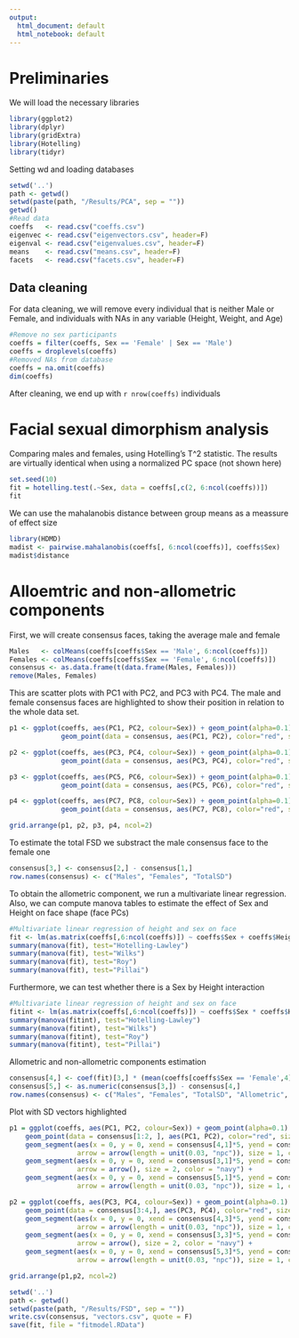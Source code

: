 ```yaml
---
output: 
  html_document: default
  html_notebook: default
---
```


# Preliminaries

We will load the necessary libraries

```r
library(ggplot2)
library(dplyr)
library(gridExtra)
library(Hotelling)
library(tidyr)
```

Setting wd and loading databases

```r
setwd('..')
path <- getwd()
setwd(paste(path, "/Results/PCA", sep = ""))
getwd()
#Read data
coeffs   <- read.csv("coeffs.csv")
eigenvec <- read.csv("eigenvectors.csv", header=F)
eigenval <- read.csv("eigenvalues.csv", header=F)
means    <- read.csv("means.csv", header=F)
facets   <- read.csv("facets.csv", header=F)
```

## Data cleaning

For data cleaning, we will remove every individual that is neither Male or Female, and individuals with NAs in any variable (Height, Weight, and Age)

```r
#Remove no sex participants
coeffs = filter(coeffs, Sex == 'Female' | Sex == 'Male')
coeffs = droplevels(coeffs)
#Removed NAs from database
coeffs = na.omit(coeffs)
dim(coeffs)
```

After cleaning, we end up with `r nrow(coeffs)` individuals

# Facial sexual dimorphism analysis

Comparing males and females, using Hotelling's T^2 statistic. The results are virtually identical when using a normalized PC space (not shown here)

```r
set.seed(10)
fit = hotelling.test(.~Sex, data = coeffs[,c(2, 6:ncol(coeffs))])
fit
```

We can use the mahalanobis distance between group means as a meassure of effect size  

```r
library(HDMD)
madist <- pairwise.mahalanobis(coeffs[, 6:ncol(coeffs)], coeffs$Sex)
madist$distance
```

# Alloemtric and non-allometric components

First, we will create consensus faces, taking the average male and female

```r
Males   <- colMeans(coeffs[coeffs$Sex == 'Male', 6:ncol(coeffs)])
Females <- colMeans(coeffs[coeffs$Sex == 'Female', 6:ncol(coeffs)])
consensus <- as.data.frame(t(data.frame(Males, Females)))
remove(Males, Females)
```

This are scatter plots with PC1 with PC2, and PC3 with PC4. The male and female consensus faces are highlighted to show their position in relation to the whole data set.

```r
p1 <- ggplot(coeffs, aes(PC1, PC2, colour=Sex)) + geom_point(alpha=0.1) + 
             geom_point(data = consensus, aes(PC1, PC2), color="red", size=3) + theme_bw()

p2 <- ggplot(coeffs, aes(PC3, PC4, colour=Sex)) + geom_point(alpha=0.1) + 
             geom_point(data = consensus, aes(PC3, PC4), color="red", size=3) + theme_bw()

p3 <- ggplot(coeffs, aes(PC5, PC6, colour=Sex)) + geom_point(alpha=0.1) + 
             geom_point(data = consensus, aes(PC5, PC6), color="red", size=3) + theme_bw()

p4 <- ggplot(coeffs, aes(PC7, PC8, colour=Sex)) + geom_point(alpha=0.1) + 
             geom_point(data = consensus, aes(PC7, PC8), color="red", size=3) + theme_bw()

grid.arrange(p1, p2, p3, p4, ncol=2)
```

To estimate the total FSD we substract the male consensus face to the female one

```r
consensus[3,] <- consensus[2,] - consensus[1,]
row.names(consensus) <- c("Males", "Females", "TotalSD")
```

To obtain the allometric component, we run a multivariate linear regression. Also, we can compute manova tables to estimate the effect of Sex and Height on face shape (face PCs) 

```r
#Multivariate linear regression of height and sex on face
fit <- lm(as.matrix(coeffs[,6:ncol(coeffs)]) ~ coeffs$Sex + coeffs$Height)
summary(manova(fit), test="Hotelling-Lawley")
summary(manova(fit), test="Wilks")
summary(manova(fit), test="Roy")
summary(manova(fit), test="Pillai")
```

Furthermore, we can test whether there is a Sex by Height interaction

```r
#Multivariate linear regression of height and sex on face
fitint <- lm(as.matrix(coeffs[,6:ncol(coeffs)]) ~ coeffs$Sex * coeffs$Height)
summary(manova(fitint), test="Hotelling-Lawley")
summary(manova(fitint), test="Wilks")
summary(manova(fitint), test="Roy")
summary(manova(fitint), test="Pillai")
```


Allometric and non-allometric components estimation

```r
consensus[4,] <- coef(fit)[3,] * (mean(coeffs[coeffs$Sex == 'Female',4]) - mean(coeffs[coeffs$Sex == 'Male',4]))
consensus[5,] <- as.numeric(consensus[3,]) - consensus[4,]
row.names(consensus) <- c("Males", "Females", "TotalSD", "Allometric", "Non-allometric")
```

Plot with SD vectors highlighted

```r
p1 = ggplot(coeffs, aes(PC1, PC2, colour=Sex)) + geom_point(alpha=0.1) +
    geom_point(data = consensus[1:2, ], aes(PC1, PC2), color="red", size=5) + 
    geom_segment(aes(x = 0, y = 0, xend = consensus[4,1]*5, yend = consensus[4,2]*5), 
                 arrow = arrow(length = unit(0.03, "npc")), size = 1, color="yellow4") + 
    geom_segment(aes(x = 0, y = 0, xend = consensus[3,1]*5, yend = consensus[3,2]*5), 
                 arrow = arrow(), size = 2, color = "navy") + 
    geom_segment(aes(x = 0, y = 0, xend = consensus[5,1]*5, yend = consensus[5,2]*5), 
                 arrow = arrow(length = unit(0.03, "npc")), size = 1, color="green4")

p2 = ggplot(coeffs, aes(PC3, PC4, colour=Sex)) + geom_point(alpha=0.1) +
    geom_point(data = consensus[3:4,], aes(PC3, PC4), color="red", size=5) + 
    geom_segment(aes(x = 0, y = 0, xend = consensus[4,3]*5, yend = consensus[4,4]*5), 
                 arrow = arrow(length = unit(0.03, "npc")), size = 1, color="yellow4") + 
    geom_segment(aes(x = 0, y = 0, xend = consensus[3,3]*5, yend = consensus[3,4]*5), 
                 arrow = arrow(), size = 2, color = "navy") + 
    geom_segment(aes(x = 0, y = 0, xend = consensus[5,3]*5, yend = consensus[5,4]*5), 
                 arrow = arrow(length = unit(0.03, "npc")), size = 1, color="green4")

grid.arrange(p1,p2, ncol=2)
```

```r
setwd('..')
path <- getwd()
setwd(paste(path, "/Results/FSD", sep = ""))
write.csv(consensus, "vectors.csv", quote = F)
save(fit, file = "fitmodel.RData")
```